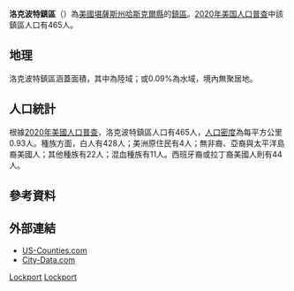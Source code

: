 {{noteTA
|G1=USState
}}
{{Infobox settlement
| name = 洛克波特鎮區
| native_name = Lockport Township
| native_name_lang = en
| settlement_type = [[行政鎮區|行政鎮區]]
| subdivision_type = 國家
| subdivision_name = [[美国|美国]]
| subdivision_type1 = [[美國行政區劃|州份]]
| subdivision_name1 = [[堪薩斯州|堪薩斯州]]
| subdivision_type2 = [[堪薩斯州行政區劃|縣份]]
| subdivision_name2 = [[哈斯克爾縣_(堪薩斯州)|哈斯克爾縣]]
| image_skyline = 
| image_caption = 
| image_map = Map highlighting Lockport Township, Haskell County, Kansas.svg
| map_caption = 洛克波特鎮區在哈斯克爾縣的位置
| pushpin_map = USA Kansas
| pushpin_map_caption = 
| area_footnotes = {{R|2020Census}}
| area_total_km2 = 498.56
| area_total_sq_mi = 192.50
| area_land_km2 = 498.10
| area_land_sq_mi = 192.32
| area_water_km2 = 0.46
| area_water_sq_mi = 0.18
| area_water_percent = 0.09
| elevation_footnotes = {{R|DEM}}
| elevation_m = 872
| elevation_ft = 2862
| population_footnotes = {{R|2020Census}}
| population_as_of = [[2020年美國人口普查|2020]]
| population_total = 465
| population_density_km2 = 0.93
| population_density_sq_mi = 2.42
| timezone1 = [[北美中部时区|CST]]
| utc_offset1 = -6
| timezone_DST = CDT
| utc_offset_DST = -5
| area_code = [[北美電話區號620|620]]
| blank_name = [[聯邦資料處理標準|FIPS代碼]]
| blank_info = 20-41675
| blank1_name = [[地名信息系统|GNIS特徵編號]] 
| blank1_info = 485197{{R|GNIS}}
}}

'''洛克波特鎮區'''（{{lang-en|Lockport Township}}）為[[美國|美國]][[堪薩斯州|堪薩斯州]][[哈斯克爾縣_(堪薩斯州)|哈斯克爾縣]]的[[行政鎮區|鎮區]]。[[2020年美国人口普查|2020年美国人口普查]]中該鎮區人口有465人{{R|2020Census}}。

==地理==
洛克波特鎮區涵蓋面積{{convert|498.56|km2|sqmi}}，其中{{convert|498.10|km2|sqmi}}為陸域；{{convert|0.46|km2|sqmi}}或0.09%為水域{{R|2020Census}}，境內無聚居地。

==人口統計==
根據[[2020年美國人口普查|2020年美國人口普查]]，洛克波特鎮區人口有465人，[[人口密度|人口密度]]為每平方公里0.93人。種族方面，白人有428人；美洲原住民有4人；無非裔、亞裔與太平洋島裔美國人；其他種族有22人；混血種族有11人。西班牙裔或拉丁裔美國人則有44人{{R|2020Census}}。

==參考資料==
{{Reflist|refs=
<ref name="2020Census">{{Cite web|url=https://www2.census.gov/programs-surveys/decennial/2020/data/01-Redistricting_File--PL_94-171/|title=2020 Census State Redistricting Data|publisher=United States Census Bureau|date=2021-08-12|accessdate=2022-03-20}}</ref>
<ref name="GNIS">{{Cite web|url={{GNIS 3|485197}}|title=Lockport Township, Haskell County, Kansas–Feature Details|publisher=[[Geographic_Names_Information_System|Geographic Names Information System]]|accessdate=2022-03-20}}</ref>
<ref name="DEM">{{Cite web|url=https://www.sciencebase.gov/catalog/item/4f70aa71e4b058caae3f8de1|title=1 Arc-second Digital Elevation Models (DEMs) - USGS National Map 3DEP Downloadable Data Collection|publisher=[[United_States_Geological_Survey|United States Geological Survey]]|year=2017}}</ref>
}}

==外部連結==
* [https://web.archive.org/web/20080723112151/http://www.us-counties.com/localgov/kansas.html US-Counties.com]
* [http://www.city-data.com/township/Lockport-Haskell-KS.html City-Data.com] {{Wayback|url=http://www.city-data.com/township/Lockport-Haskell-KS.html |date=20190719131919 }}

{{哈斯克爾縣 (堪薩斯州)}}

[[Category:哈斯克爾縣鎮區_(堪薩斯州)|Lockport]]
[[Category:堪薩斯州鎮區|Lockport]]
